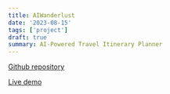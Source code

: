 ```yaml
---
title: AIWanderlust
date: '2023-08-15'
tags: ['project']
draft: true
summary: AI-Powered Travel Itinerary Planner
---
```


[Github repository](https://github.com/Valentin1495/AIWanderlust)

[Live demo](https://aiwanderlust-noahhan.vercel.app)
